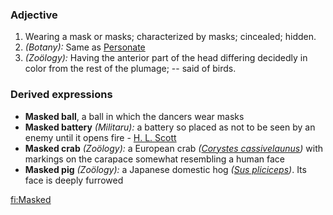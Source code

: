 ===Adjective===
#Wearing a mask or masks; characterized by masks; cincealed; hidden.
#''(Botany):'' Same as [[Personate]]
#''(Zoölogy):'' Having the anterior part of the head differing decidedly in color from the rest of the plumage; -- said of birds. 
===Derived expressions===
*'''Masked ball''', a ball in which the dancers wear masks
*'''Masked battery''' ''(Militaru):'' a battery so placed as not to be seen by an enemy until it opens fire - [[H. L. Scott]]
*'''Masked crab''' ''(Zoölogy):'' a European crab ''([[Corystes cassivelaunus]])'' with markings on the carapace somewhat resembling a human face
*'''Masked pig''' ''(Zoölogy):'' a Japanese domestic hog ''([[Sus pliciceps]])''. Its face is deeply furrowed

[[fi:Masked]]